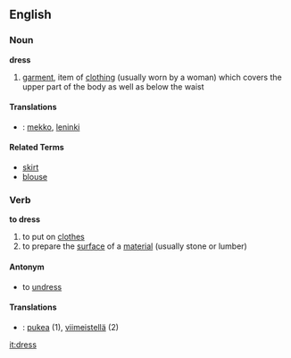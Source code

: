 ==English==
===Noun===
'''dress'''
#[[garment]], item of [[clothing]] (usually worn by a woman) which covers the upper part of the body as well as below the waist

====Translations====
*{{msg:fi}}: [[mekko]], [[leninki]]

====Related Terms====
*[[skirt]]
*[[blouse]]


===Verb===
'''to dress'''
#to put on [[clothes]]
#to prepare the [[surface]] of a [[material]] (usually stone or lumber)

====Antonym====
*to [[undress]]

====Translations====
*{{msg:fi}}: [[pukea]] (1), [[viimeistellä]] (2)

[[it:dress]]